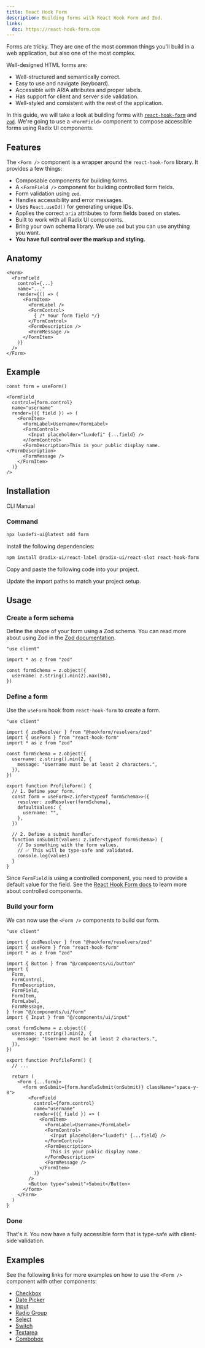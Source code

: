 ```yaml
---
title: React Hook Form
description: Building forms with React Hook Form and Zod.
links:
  doc: https://react-hook-form.com
---
```


Forms are tricky. They are one of the most common things you'll build in a web application, but also one of the most complex.

Well-designed HTML forms are:

- Well-structured and semantically correct.
- Easy to use and navigate (keyboard).
- Accessible with ARIA attributes and proper labels.
- Has support for client and server side validation.
- Well-styled and consistent with the rest of the application.

In this guide, we will take a look at building forms with [`react-hook-form`](https://react-hook-form.com/) and [`zod`](https://zod.dev). We're going to use a `<FormField>` component to compose accessible forms using Radix UI components.

## Features

The `<Form />` component is a wrapper around the `react-hook-form` library. It provides a few things:

- Composable components for building forms.
- A `<FormField />` component for building controlled form fields.
- Form validation using `zod`.
- Handles accessibility and error messages.
- Uses `React.useId()` for generating unique IDs.
- Applies the correct `aria` attributes to form fields based on states.
- Built to work with all Radix UI components.
- Bring your own schema library. We use `zod` but you can use anything you want.
- **You have full control over the markup and styling.**

## Anatomy

```tsx
<Form>
  <FormField
    control={...}
    name="..."
    render={() => (
      <FormItem>
        <FormLabel />
        <FormControl>
          { /* Your form field */}
        </FormControl>
        <FormDescription />
        <FormMessage />
      </FormItem>
    )}
  />
</Form>
```

## Example

```tsx
const form = useForm()

<FormField
  control={form.control}
  name="username"
  render={({ field }) => (
    <FormItem>
      <FormLabel>Username</FormLabel>
      <FormControl>
        <Input placeholder="luxdefi" {...field} />
      </FormControl>
      <FormDescription>This is your public display name.</FormDescription>
      <FormMessage />
    </FormItem>
  )}
/>
```

## Installation

<Tabs defaultValue="cli">

<TabsList>
  <TabsTrigger value="cli">CLI</TabsTrigger>
  <TabsTrigger value="manual">Manual</TabsTrigger>
</TabsList>
<TabsContent value="cli">

<Steps>

### Command

```bash
npx luxdefi-ui@latest add form
```

</Steps>

</TabsContent>

<TabsContent value="manual">

<Steps>

<Step>Install the following dependencies:</Step>

```bash
npm install @radix-ui/react-label @radix-ui/react-slot react-hook-form @hookform/resolvers zod
```

<Step>Copy and paste the following code into your project.</Step>

<ComponentSource name="form" />

<Step>Update the import paths to match your project setup.</Step>

</Steps>

</TabsContent>

</Tabs>

## Usage

<Steps>

### Create a form schema

Define the shape of your form using a Zod schema. You can read more about using Zod in the [Zod documentation](https://zod.dev).

```tsx showLineNumbers {3,5-7}
"use client"

import * as z from "zod"

const formSchema = z.object({
  username: z.string().min(2).max(50),
})
```

### Define a form

Use the `useForm` hook from `react-hook-form` to create a form.

```tsx showLineNumbers {3-4,14-20,22-27}
"use client"

import { zodResolver } from "@hookform/resolvers/zod"
import { useForm } from "react-hook-form"
import * as z from "zod"

const formSchema = z.object({
  username: z.string().min(2, {
    message: "Username must be at least 2 characters.",
  }),
})

export function ProfileForm() {
  // 1. Define your form.
  const form = useForm<z.infer<typeof formSchema>>({
    resolver: zodResolver(formSchema),
    defaultValues: {
      username: "",
    },
  })

  // 2. Define a submit handler.
  function onSubmit(values: z.infer<typeof formSchema>) {
    // Do something with the form values.
    // ✅ This will be type-safe and validated.
    console.log(values)
  }
}
```

Since `FormField` is using a controlled component, you need to provide a default value for the field. See the [React Hook Form docs](https://react-hook-form.com/docs/usecontroller) to learn more about controlled components.

### Build your form

We can now use the `<Form />` components to build our form.

```tsx showLineNumbers {7-17,28-50}
"use client"

import { zodResolver } from "@hookform/resolvers/zod"
import { useForm } from "react-hook-form"
import * as z from "zod"

import { Button } from "@/components/ui/button"
import {
  Form,
  FormControl,
  FormDescription,
  FormField,
  FormItem,
  FormLabel,
  FormMessage,
} from "@/components/ui/form"
import { Input } from "@/components/ui/input"

const formSchema = z.object({
  username: z.string().min(2, {
    message: "Username must be at least 2 characters.",
  }),
})

export function ProfileForm() {
  // ...

  return (
    <Form {...form}>
      <form onSubmit={form.handleSubmit(onSubmit)} className="space-y-8">
        <FormField
          control={form.control}
          name="username"
          render={({ field }) => (
            <FormItem>
              <FormLabel>Username</FormLabel>
              <FormControl>
                <Input placeholder="luxdefi" {...field} />
              </FormControl>
              <FormDescription>
                This is your public display name.
              </FormDescription>
              <FormMessage />
            </FormItem>
          )}
        />
        <Button type="submit">Submit</Button>
      </form>
    </Form>
  )
}
```

### Done

That's it. You now have a fully accessible form that is type-safe with client-side validation.

<ComponentPreview
  name="input-form"
  className="[&_[role=tablist]]:hidden [&>div>div:first-child]:hidden"
/>

</Steps>

## Examples

See the following links for more examples on how to use the `<Form />` component with other components:

- [Checkbox](/docs/components/checkbox#form)
- [Date Picker](/docs/components/date-picker#form)
- [Input](/docs/components/input#form)
- [Radio Group](/docs/components/radio-group#form)
- [Select](/docs/components/select#form)
- [Switch](/docs/components/switch#form)
- [Textarea](/docs/components/textarea#form)
- [Combobox](/docs/components/combobox#form)
